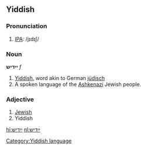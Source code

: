 ==Yiddish==
===Pronunciation===
#[[w:IPA|IPA]]: /jɪdɪʃ/
===Noun===
'''ייִדיש''' ''f''

#[[Yiddish]], word akin to German [[jüdisch]]
#A spoken language of the [[Ashkenazi]] Jewish people.

===Adjective===
#[[Jewish]]
#Yiddish

[[Category:Yiddish language]]

[[hi:ייִדיש]]
[[nl:ייִדיש]]